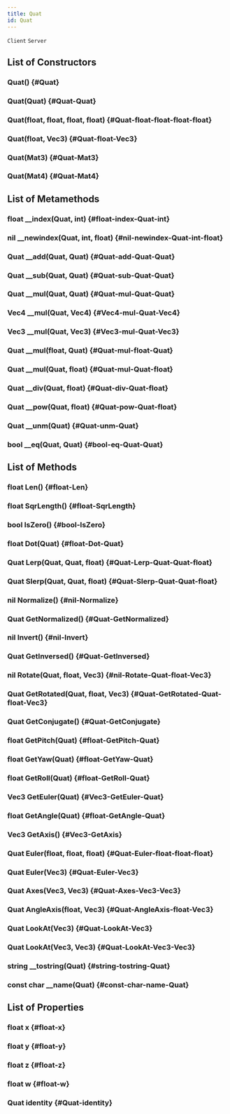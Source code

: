 ```yaml
---
title: Quat
id: Quat
---
```

`Client`
`Server`

## List of Constructors

### Quat() {#Quat}

### Quat(Quat) {#Quat-Quat}

### Quat(float, float, float, float) {#Quat-float-float-float-float}

### Quat(float, Vec3) {#Quat-float-Vec3}

### Quat(Mat3) {#Quat-Mat3}

### Quat(Mat4) {#Quat-Mat4}

## List of Metamethods

### float __index(Quat, int) {#float-index-Quat-int}

### nil __newindex(Quat, int, float) {#nil-newindex-Quat-int-float}

### Quat __add(Quat, Quat) {#Quat-add-Quat-Quat}

### Quat __sub(Quat, Quat) {#Quat-sub-Quat-Quat}

### Quat __mul(Quat, Quat) {#Quat-mul-Quat-Quat}

### Vec4 __mul(Quat, Vec4) {#Vec4-mul-Quat-Vec4}

### Vec3 __mul(Quat, Vec3) {#Vec3-mul-Quat-Vec3}

### Quat __mul(float, Quat) {#Quat-mul-float-Quat}

### Quat __mul(Quat, float) {#Quat-mul-Quat-float}

### Quat __div(Quat, float) {#Quat-div-Quat-float}

### Quat __pow(Quat, float) {#Quat-pow-Quat-float}

### Quat __unm(Quat) {#Quat-unm-Quat}

### bool __eq(Quat, Quat) {#bool-eq-Quat-Quat}

## List of Methods

### float Len() {#float-Len}

### float SqrLength() {#float-SqrLength}

### bool IsZero() {#bool-IsZero}

### float Dot(Quat) {#float-Dot-Quat}

### Quat Lerp(Quat, Quat, float) {#Quat-Lerp-Quat-Quat-float}

### Quat Slerp(Quat, Quat, float) {#Quat-Slerp-Quat-Quat-float}

### nil Normalize() {#nil-Normalize}

### Quat GetNormalized() {#Quat-GetNormalized}

### nil Invert() {#nil-Invert}

### Quat GetInversed() {#Quat-GetInversed}

### nil Rotate(Quat, float, Vec3) {#nil-Rotate-Quat-float-Vec3}

### Quat GetRotated(Quat, float, Vec3) {#Quat-GetRotated-Quat-float-Vec3}

### Quat GetConjugate() {#Quat-GetConjugate}

### float GetPitch(Quat) {#float-GetPitch-Quat}

### float GetYaw(Quat) {#float-GetYaw-Quat}

### float GetRoll(Quat) {#float-GetRoll-Quat}

### Vec3 GetEuler(Quat) {#Vec3-GetEuler-Quat}

### float GetAngle(Quat) {#float-GetAngle-Quat}

### Vec3 GetAxis() {#Vec3-GetAxis}

### Quat Euler(float, float, float) {#Quat-Euler-float-float-float}

### Quat Euler(Vec3) {#Quat-Euler-Vec3}

### Quat Axes(Vec3, Vec3) {#Quat-Axes-Vec3-Vec3}

### Quat AngleAxis(float, Vec3) {#Quat-AngleAxis-float-Vec3}

### Quat LookAt(Vec3) {#Quat-LookAt-Vec3}

### Quat LookAt(Vec3, Vec3) {#Quat-LookAt-Vec3-Vec3}

### string __tostring(Quat) {#string-tostring-Quat}

### const char __name(Quat) {#const-char-name-Quat}

## List of Properties

### float x {#float-x}

### float y {#float-y}

### float z {#float-z}

### float w {#float-w}

### Quat identity {#Quat-identity}

